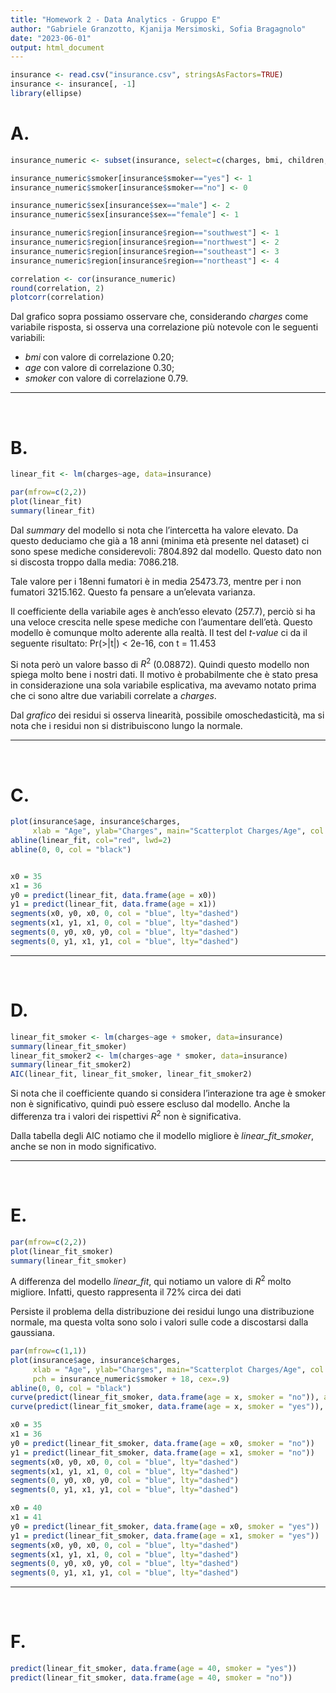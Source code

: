 ```yaml
---
title: "Homework 2 - Data Analytics - Gruppo E"
author: "Gabriele Granzotto, Kjanija Mersimoski, Sofia Bragagnolo"
date: "2023-06-01"
output: html_document
---
```


```r

insurance <- read.csv("insurance.csv", stringsAsFactors=TRUE)
insurance <- insurance[, -1]
library(ellipse)

```



# A.

```r

insurance_numeric <- subset(insurance, select=c(charges, bmi, children, age))

insurance_numeric$smoker[insurance$smoker=="yes"] <- 1
insurance_numeric$smoker[insurance$smoker=="no"] <- 0

insurance_numeric$sex[insurance$sex=="male"] <- 2
insurance_numeric$sex[insurance$sex=="female"] <- 1

insurance_numeric$region[insurance$region=="southwest"] <- 1
insurance_numeric$region[insurance$region=="northwest"] <- 2
insurance_numeric$region[insurance$region=="southeast"] <- 3
insurance_numeric$region[insurance$region=="northeast"] <- 4

correlation <- cor(insurance_numeric)
round(correlation, 2)
plotcorr(correlation)

```

Dal grafico sopra possiamo osservare che, considerando *charges* come variabile risposta, si osserva una correlazione più notevole con le seguenti variabili:

- *bmi* con valore di correlazione 0.20;
- *age* con valore di correlazione 0.30;
- *smoker* con valore di correlazione 0.79.

___
\

# B.

```r

linear_fit <- lm(charges~age, data=insurance)

par(mfrow=c(2,2))
plot(linear_fit)
summary(linear_fit)

```

Dal *summary* del modello si nota che l'intercetta ha valore elevato. Da questo deduciamo che già a 18 anni (minima età presente nel dataset) ci sono spese mediche considerevoli: 7804.892 dal modello.
Questo dato non si discosta troppo dalla media: 7086.218.

Tale valore per i 18enni fumatori è in media 25473.73, mentre per i non fumatori 3215.162. Questo fa pensare a un'elevata varianza.

Il coefficiente della variabile ages è anch'esso elevato (257.7), perciò si ha una veloce crescita nelle spese mediche con l'aumentare dell'età. Questo modello è comunque molto aderente alla realtà. Il test del *t-value* ci da il seguente risultato: Pr(>|t|) < 2e-16, con t = 11.453

Si nota però un valore basso di $R^2$ (0.08872). Quindi questo modello non spiega molto bene i nostri dati. Il motivo è probabilmente che è stato presa in considerazione una sola variabile esplicativa, ma avevamo notato prima che ci sono altre due variabili correlate a *charges*.

Dal *grafico* dei residui si osserva linearità, possibile omoschedasticità, ma si nota che i residui non si distribuiscono lungo la normale.

___
\

# C.
```r

plot(insurance$age, insurance$charges,
     xlab = "Age", ylab="Charges", main="Scatterplot Charges/Age", col = 4, pch = 19, cex=.9)
abline(linear_fit, col="red", lwd=2)
abline(0, 0, col = "black")


x0 = 35
x1 = 36
y0 = predict(linear_fit, data.frame(age = x0))
y1 = predict(linear_fit, data.frame(age = x1))
segments(x0, y0, x0, 0, col = "blue", lty="dashed")
segments(x1, y1, x1, 0, col = "blue", lty="dashed")
segments(0, y0, x0, y0, col = "blue", lty="dashed")
segments(0, y1, x1, y1, col = "blue", lty="dashed")

```

___
\

# D.
```r

linear_fit_smoker <- lm(charges~age + smoker, data=insurance)
summary(linear_fit_smoker)
linear_fit_smoker2 <- lm(charges~age * smoker, data=insurance)
summary(linear_fit_smoker2)
AIC(linear_fit, linear_fit_smoker, linear_fit_smoker2)

```

Si nota che il coefficiente quando si considera l'interazione tra age è smoker non è significativo, quindi può essere escluso dal modello. Anche la differenza tra i valori dei rispettivi $R^2$ non è significativa.

Dalla tabella degli AIC notiamo che il modello migliore è *linear_fit_smoker*, anche se non in modo significativo.

___
\

# E.
```r
par(mfrow=c(2,2))
plot(linear_fit_smoker)
summary(linear_fit_smoker)
```

A differenza del modello *linear_fit*, qui notiamo un valore di $R^2$ molto migliore. Infatti, questo rappresenta il 72% circa dei dati

Persiste il problema della distribuzione dei residui lungo una distribuzione normale, ma questa volta sono solo i valori sulle code a discostarsi dalla gaussiana.

```r
par(mfrow=c(1,1))
plot(insurance$age, insurance$charges,
     xlab = "Age", ylab="Charges", main="Scatterplot Charges/Age", col = insurance_numeric$smoker + 3,
     pch = insurance_numeric$smoker + 18, cex=.9)
abline(0, 0, col = "black")
curve(predict(linear_fit_smoker, data.frame(age = x, smoker = "no")), add = T, col="red", lwd=2)
curve(predict(linear_fit_smoker, data.frame(age = x, smoker = "yes")), add = T, col="red", lwd=2)

x0 = 35
x1 = 36
y0 = predict(linear_fit_smoker, data.frame(age = x0, smoker = "no"))
y1 = predict(linear_fit_smoker, data.frame(age = x1, smoker = "no"))
segments(x0, y0, x0, 0, col = "blue", lty="dashed")
segments(x1, y1, x1, 0, col = "blue", lty="dashed")
segments(0, y0, x0, y0, col = "blue", lty="dashed")
segments(0, y1, x1, y1, col = "blue", lty="dashed")

x0 = 40
x1 = 41
y0 = predict(linear_fit_smoker, data.frame(age = x0, smoker = "yes"))
y1 = predict(linear_fit_smoker, data.frame(age = x1, smoker = "yes"))
segments(x0, y0, x0, 0, col = "blue", lty="dashed")
segments(x1, y1, x1, 0, col = "blue", lty="dashed")
segments(0, y0, x0, y0, col = "blue", lty="dashed")
segments(0, y1, x1, y1, col = "blue", lty="dashed")

```

___
\

# F.
```r

predict(linear_fit_smoker, data.frame(age = 40, smoker = "yes"))
predict(linear_fit_smoker, data.frame(age = 40, smoker = "no"))

```

